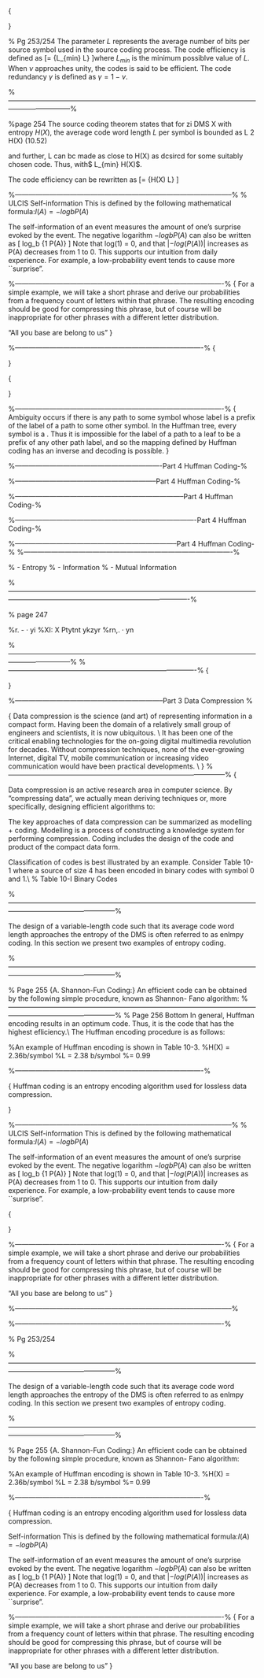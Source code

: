 
{
\noindent \textbf{Entropy: some remarks}
\begin{itemize}
\item recall: Entropy is the uncertainty of a single random variable. \item We can define \textbf{\emph{conditional entropy }}$H(X|Y)$, which is the entropy of a random variable
conditional on the knowledge of another random variable. \item The reduction in uncertainty due to another random variable is called the \textbf{\emph{mutual information}}.
\end{itemize}
}


\noindent \textbf{Code efficiency and Code redundancy}
% Pg 253/254
The parameter $L$ represents the average number of bits per source symbol used in the source coding process.
The code efficiency is defined as \[\nu = {L_{min} \over L} \]where $L_{min}$ is the minimum possiblve value of $L$. When $\nu$ approaches unity, the codes is said to be efficient.
The code redundancy $\gamma$ is defined as $\gamma = 1- \nu$.



%---------------------------------------------------------------------------------------------------------------------------------------%

%page 254
\noindent \textbf{Source Coding Theorem}
The source coding theorem states that for zi DMS X with entropy $H(X)$, the average code word length $L$ per symbol is bounded as
L 2 H(X) (10.52)

and further, L can bc made as close to H(X) as dcsircd for some suitably chosen code.
Thus, with$ L_{min} \geq H(X)$.

The code efficiency can be rewritten as
\[\nu = {H(X) \over L} \]


%-----------------------------------------------------------------------------------------------%
 % ULCIS
\noindent \textbf{Self Information}Self-information
This is defined by the following mathematical formula:$I(A) = −logb P(A)$

The self-information of an event measures the amount of one's surprise
evoked by the event. The negative logarithm $−logb P(A)$ can also be written as \[
log_b  {1 \over P(A)} \]
Note that log(1) = 0, and that $| − log(P(A))|$ increases as P(A) decreases
from 1 to 0. This supports our intuition from daily experience. For example,
a low-probability event tends to cause more ``surprise".



%-------------------------------------------------------------------------------------------%
{
\noindent \textbf{Example}
For a simple example, we will take a short phrase and derive our probabilities from a frequency count of letters within that phrase. The resulting encoding should be good for compressing this phrase, but of course will be inappropriate for other phrases with a different letter distribution.

"All you base are belong to us"
}


%----------------------------------------------------------------------------------%
{
\noindent \textbf{Entropy}
\begin{itemize}
\item Entropy is the uncertainty of a single random variable. \item We can define \textbf{\emph{conditional entropy }}$H(X|Y)$, which is the entropy of a random variable
conditional on the knowledge of another random variable. \item The reduction in uncertainty due to another random variable is called the \textbf{\emph{mutual information}}.
\end{itemize}
}


{
\noindent \textbf{What is Information?}
\begin{itemize} \item Once we agree to define the information of an event ain terms of P(a), the properties (2) and (3) will be satisfied if the information in ais defined as
\[ I(a) = -log P(a)\]

\item Remark : The base of the logarithm depends on the unit of information to be used.
\end{itemize}
}



%-------------------------------------------------------------------------------------------%
{
Ambiguity occurs if there is any path to some symbol whose label is a prefix of the label of a path to some other symbol. In the Huffman tree, every symbol is a \textbf{\emph{leaf}}. Thus it is impossible for the label of a path to a leaf to be a prefix of any other path label, and so the mapping defined by Huffman coding has an inverse and decoding is possible.
}



%----------------------------------------------------------------Part 4 Huffman Coding-%

\frame{
\frametitle{Huffman encoding algorithm}
Huffman coding is an entropy encoding algorithm used for lossless data compression.\\
\bigskip
A frequency based coding scheme (algorithm) that follows Huffman's idea is called Huffman coding. Huffman coding is a simple algorithm that generates a set of variable-size codewords of the minimum average length. The algorithm for Huffman encoding involves the following steps:
}
%--------------------------------------------------------------Part 4 Huffman Coding-%

\frame{
\begin{itemize}
\item[1.] Frequency Table: Constructing a frequency table sorted in descending order.

\item[2.] Building a binary tree:
    Carrying out iterations until completion of a complete binary tree:
    \begin{itemize}
    \item[(a)] Merge the last two items (which have the minimum frequencies) of    the frequency table to form a new combined item with a sum
    frequency of the two.
    \item[(b)] Insert the combined item and update the frequency table.
    \end{itemize}

\item[3.] Deriving Huffman tree:
Starting at the root, trace down to every leaf; mark �0� for a left branch and �1� for a right branch.

\item[4.] Generating Huffman code:
Collecting the 0s and 1s for each path from the root to a leaf and assigning a 0-1 codeword for each symbol.

\end{itemize}
}
%--------------------------------------------------------------------------Part 4 Huffman Coding-%

\frame{

Huffman coding is a method of lossless data compression, and a form of entropy encoding. The basic idea is to map an alphabet to a representation for that alphabet, composed of strings of variable size, so that symbols that have a higher probability of occurring have a smaller representation than those that occur less often.

}
%-------------------------------------------------------------------------------Part 4 Huffman Coding-%

\frame{
The key to Huffman coding is Huffman's algorithm, which constructs an extended binary tree of minimum weighted path length from a list of weights. For this problem, our list of weights consists of the probabilities of symbol occurrence. From this tree (which we will call a Huffman tree for convenience), the mapping to our variable-sized representations can be defined.
}
%-----------------------------------------------------------------------Part 4 Huffman Coding-%
\frame{
The mapping is obtained by the path from the root of the Huffman tree to the leaf associated with a symbol's weight. The method can be arbitrary, but typically a value of 0 is associated with an edge to any left child and a value of 1 with an edge to any right child (or vice-versa). By concatenating the labels associated with the edges that make up the path from the root to a leaf, we get a binary string. Thus the mapping is defined.
}
%-------------------------------------------------------------------------------------------%
\frame{
\frametitle{Inverse Mapping}
\begin{itemize}
\item In order to recover the symbols that make up a string from its representation after encoding, an inverse mapping must be possible. It is important that this mapping is unambiguous. \item We can show that all possible strings formed by concatenating any number of path labels in a Huffman tree are indeed unambiguous, due to the fact that it is a complete binary tree. \item That is, given a string composed of Huffman codes, there is exactly one possible way to decompose it into the individual codes.
\end{itemize}
}

\frame{
\frametitle{Data compression(2)}
The key approaches of data compression can be summarized as modelling + coding.
Modelling is a process of constructing a knowledge system for
performing compression. Coding includes the design of the code and product of the compact data form.

}

% - Entropy
% - Information
% - Mutual Information



%-------------------------------------------------------------------------------------------------------------------------------------------------------------------------------------------%


% page 247






%r. - · yi
%XI: X Ptytnt ykzyr
%rn,. · yn



\begin{frame}
\frametitle{Code efficiency and Code redundancy}
% Pg 253/254
The parameter $L$ represents the average number of bits per source symbol used in the source coding process.
The code efficiency is defined as \[\nu = {L_{min} \over L} \]where $L_{min}$ is the minimum possiblve value of $L$. When $\nu$ approaches unity, the codes is said to be efficient.
The code redundancy $\gamma$ is defined as $\gamma = 1- \nu$.
\end{frame}


%---------------------------------------------------------------------------------------------------------------------------------------%
\begin{frame}
%page 254
\frametitle{Source Coding Theorem}
The source coding theorem states that for zi DMS X with entropy $H(X)$, the average code word length $L$ per symbol is bounded as
L 2 H(X) (10.52)

and further, L can bc made as close to H(X) as dcsircd for some suitably chosen code.
Thus, with$ L_{min} \geq H(X)$.

The code efficiency can be rewritten as
\[\nu = {H(X) \over L} \]
\end{frame}



%----------------------------------------------------------------------------------%
{
\noindent \textbf{Entropy: some remarks}
\begin{itemize}
\item recall: Entropy is the uncertainty of a single random variable. \item We can define \textbf{\emph{conditional entropy }}$H(X|Y)$, which is the entropy of a random variable
conditional on the knowledge of another random variable. \item The reduction in uncertainty due to another random variable is called the \textbf{\emph{mutual information}}.
\end{itemize}
}


%-----------------------------------------------------------------Part 3 Data Compression %

{
\noindent \textbf{Data compression(1)}
Data compression is the science (and art) of representing information in a compact form. Having been the domain of a relatively small group of engineers and scientists, it is now ubiquitous. \\ \bigskip It has been one of the critical enabling technologies for the on-going digital multimedia revolution for decades. Without compression techniques, none of the ever-growing Internet, digital TV, mobile communication or increasing video communication would have been practical developments. \\ \bigskip
}
%-----------------------------------------------------------------------------------------------%
{
\noindent \textbf{Data compression(1)}

Data compression is an active research area in computer science. By "compressing data", we actually mean deriving techniques or, more specifically, designing efficient algorithms to:

\begin{itemize}
\item represent data in a less redundant fashion
\item remove the redundancy in data
\item implement coding, including both encoding and decoding.
\end{itemize}

\noindent \textbf{Data compression(2)}
The key approaches of data compression can be summarized as modelling + coding.
Modelling is a process of constructing a knowledge system for
performing compression. Coding includes the design of the code and product of the compact data form.


\noindent \textbf{ Classification of Codes}
Classification of codes is best illustrated by an example. Consider Table 10-1 where a source of
size 4 has been encoded in binary codes with symbol 0 and 1.\\ \bigskip
% Table 10-I Binary Codes
\begin{tabular}{c c c c c c c}
X& Code l& Code 2& Code 3 &Code 4& Code 5& Code 6\\
a& 01& 01 &1 &10 &01 &01\\
b& 01& 01 &1 &10 &01 &01\\
c &00 &10& 00& 110& 011 &001\\
d &11& 11& 11& 111 &0111 &0001\\
\end{tabular}


%-----------------------------------------------------------------------------------------------------------------------------------------------------------%

\noindent \textbf{ ENTROPY CODING}
The design of a variable-length code such that its average code word length approaches the
entropy of the DMS is often referred to as enlmpy coding. In this section we present two examples of
entropy coding.
\begin{itemize}
\item Shannon- Fano Coiding
\item Huffman Coding
\end{itemize}

%-----------------------------------------------------------------------------------------------------------------------------------------------------------%

% Page 255
{A. Shannon-Fun Coding:}
An efficient code can be obtained by the following simple procedure, known as
Shannon- Fano algorithm:
\begin{itemize}
\item[1.] List the source symbols in order of decreasing probability.
\item[2.] Partition the set into two sets that are as close to equiprobable as possible, and assign 0 to the
upper set and 1 to the lower set.
\end{itemize}


%-----------------------------------------------------------------------------------------------------------------------------------------------------------%
% Page 256 Bottom
\noindent \textbf{B. Huffman Encoding:}
In general, Huffman encoding results in an optimum code. Thus, it is the code that has the highest
efliciency.\\ The Huffman encoding procedure is as follows:
\begin{itemize}\item[1.] List the source symbols in order of decreasing probability.
\item[2.] Combine the probabilities of the two symbols having the lowest probabilities, and reorder
the resultant probabilities; this step is called reduction 1. The same procedure is repeated until
there are two ordered probabilities remaining.
\item[3.] Start encoding with the last reduction, which consists of exactly two ordered probabilities. Assign
0 as the first digit in the code words for all the source symbols associated with the first probability;
assign 1 to the second probability.
\item[4.] Now go back and assign 0 and 1 to the second digit for the two probabilities that were combined
in the previous reduction step, retaining all assignments made in Step 3.
\item[5.] Keep regressing this way until the first column is reached.
\end{itemize}


%An example of Huffman encoding is shown in Table 10-3.
%H(X) = 2.36b/symbol
%L = 2.38 b/symbol
%\nu = 0.99

%----------------------------------------------------------------------------------%

{
Huffman coding is an entropy encoding algorithm used for lossless data compression.


}

%-----------------------------------------------------------------------------------------------%
 % ULCIS
\noindent \textbf{Self Information}Self-information
This is defined by the following mathematical formula:$I(A) = −logb P(A)$

The self-information of an event measures the amount of one's surprise
evoked by the event. The negative logarithm $−logb P(A)$ can also be written as \[
log_b  {1 \over P(A)} \]
Note that log(1) = 0, and that $| − log(P(A))|$ increases as P(A) decreases
from 1 to 0. This supports our intuition from daily experience. For example,
a low-probability event tends to cause more ``surprise".





{
\noindent \textbf{What is Information?}
\begin{itemize} \item Once we agree to define the information of an event ain terms of P(a), the properties (2) and (3) will be satisfied if the information in ais defined as
\[ I(a) = -log P(a)\]

\item Remark : The base of the logarithm depends on the unit of information to be used.
\end{itemize}
}




%-------------------------------------------------------------------------------------------%
{
\noindent \textbf{Example}
For a simple example, we will take a short phrase and derive our probabilities from a frequency count of letters within that phrase. The resulting encoding should be good for compressing this phrase, but of course will be inappropriate for other phrases with a different letter distribution.

"All you base are belong to us"
}

%-----------------------------------------------------------------------------------------------%
\begin{frame} % ULCIS
\frametitle{Self Information}Self-information
This is defined by the following mathematical formula:$I(A) = −logb P(A)$

The self-information of an event measures the amount of one's surprise
evoked by the event. The negative logarithm $−logb P(A)$ can also be written as \[
log_b  {1 \over P(A)} \]
Note that log(1) = 0, and that $| − log(P(A))|$ increases as P(A) decreases
from 1 to 0. This supports our intuition from daily experience. For example,
a low-probability event tends to cause more ``surprise".
\end{frame}




\frame{
\frametitle{What is Information?}
\begin{itemize} \item Once we agree to define the information of an event ain terms of P(a), the properties (2) and (3) will be satisfied if the information in ais defined as
\[ I(a) = -log P(a)\]

\item Remark : The base of the logarithm depends on the unit of information to be used.
\end{itemize}
}



%-------------------------------------------------------------------------------------------%
\frame{
Ambiguity occurs if there is any path to some symbol whose label is a prefix of the label of a path to some other symbol. In the Huffman tree, every symbol is a \textbf{\emph{leaf}}. Thus it is impossible for the label of a path to a leaf to be a prefix of any other path label, and so the mapping defined by Huffman coding has an inverse and decoding is possible.
}




\noindent \textbf{Source Coding}
\begin{itemize}
\item A conversion of the output of a DMS into a sequence of binary symbols (binary code word) is
called \textbf{\emph{source coding}}.
\item  The device that performs this conversion is called the source encoder.
\item
An objective of source coding is to minimize the average bit rate required for representation of the
source by reducing the redundancy of the information source.
\end{itemize}



\noindent \textbf{Source Coding : Code Length and Code Efficiency}
\begin{itemize}

\item
Let X be a DMS with finite entropy $H(X)$ and an alphabet $\{x_1 , \ldots,  x_m\}$, each with corresponding
probabilities of occurrence $P(x_i)$. \item Let the binary code word assigned to symbol $x_i$ by
the encoder have length $n_i$ b. \item The length of a code word is the number of binary digits
in the code word. The average code word length L, per source symbol is given by

\[ E(L) = \sum ^{m}_{i=1} P(x_i) n_i \]
\end{itemize}




\noindent \textbf{Source Coding : Code efficiency and Code redundancy}
% Pg 253/254
\begin{itemize}
\item The parameter $L$ (estimated by $E(L)$) represents the average number of bits per source symbol used in the source coding process.\item
The code efficiency is defined as \[\eta = {L_{min} \over L} \]where $L_{min}$ is the minimum possible value of $L$. When $\eta$ approaches unity, the codes is said to be efficient.
\item The code redundancy $\gamma$ is defined as $\gamma = 1- \eta$.
\end{itemize}



%-----------------------------------------------------------------------------------------------------------------------------------------------------------%

\noindent \textbf{ ENTROPY CODING}
The design of a variable-length code such that its average code word length approaches the
entropy of the DMS is often referred to as enlmpy coding. In this section we present two examples of
entropy coding.
\begin{itemize}
\item Shannon- Fano Coiding
\item Huffman Coding
\end{itemize}

%-----------------------------------------------------------------------------------------------------------------------------------------------------------%

% Page 255
{A. Shannon-Fun Coding:}
An efficient code can be obtained by the following simple procedure, known as
Shannon- Fano algorithm:
\begin{itemize}
\item[1.] List the source symbols in order of decreasing probability.
\item[2.] Partition the set into two sets that are as close to equiprobable as possible, and assign 0 to the
upper set and 1 to the lower set.
\end{itemize}



%An example of Huffman encoding is shown in Table 10-3.
%H(X) = 2.36b/symbol
%L = 2.38 b/symbol
%\nu = 0.99

%----------------------------------------------------------------------------------%

{
Huffman coding is an entropy encoding algorithm used for lossless data compression.

\noindent \textbf{Self Information}Self-information
This is defined by the following mathematical formula:$I(A) = −logb P(A)$

The self-information of an event measures the amount of one's surprise
evoked by the event. The negative logarithm $−logb P(A)$ can also be written as \[
log_b  {1 \over P(A)} \]
Note that log(1) = 0, and that $| − log(P(A))|$ increases as P(A) decreases
from 1 to 0. This supports our intuition from daily experience. For example,
a low-probability event tends to cause more ``surprise".



%-------------------------------------------------------------------------------------------%
{
\noindent \textbf{Example}
For a simple example, we will take a short phrase and derive our probabilities from a frequency count of letters within that phrase. The resulting encoding should be good for compressing this phrase, but of course will be inappropriate for other phrases with a different letter distribution.

"All you base are belong to us"
}
